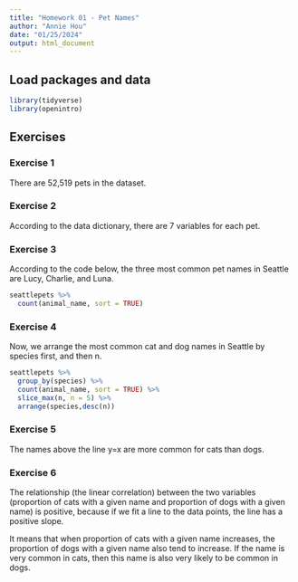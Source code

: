 ```yaml
---
title: "Homework 01 - Pet Names"
author: "Annie Hou"
date: "01/25/2024"
output: html_document
---
```


## Load packages and data

```r
library(tidyverse)
library(openintro)
```

## Exercises

### Exercise 1

There are 52,519 pets in the dataset.

### Exercise 2

According to the data dictionary, there are 7 variables for each pet.

### Exercise 3

According to the code below, the three most common pet names in Seattle are Lucy, Charlie, and Luna.

```r
seattlepets %>%
  count(animal_name, sort = TRUE)
```

### Exercise 4

Now, we arrange the most common cat and dog names in Seattle by species first, and then n.

```r
seattlepets %>% 
  group_by(species) %>%
  count(animal_name, sort = TRUE) %>% 
  slice_max(n, n = 5) %>%
  arrange(species,desc(n))

```

### Exercise 5

The names above the line y=x are more common for cats than dogs.

### Exercise 6

The relationship (the linear correlation) between the two variables (proportion of cats with a given name and proportion of dogs with a given name) is positive, because if we fit a line to the data points, the line has a positive slope.

It means that when proportion of cats with a given name increases, the proportion of dogs with a given name also tend to increase. If the name is very common in cats, then this name is also very likely to be common in dogs.
